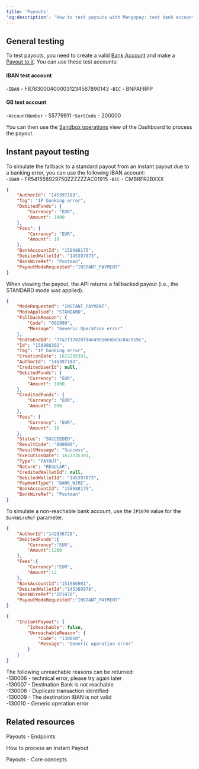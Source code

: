 ---  
title: 'Payouts'  
'og:description': 'How to test payouts with Mangopay: test bank accounts for IBAN and GB, as well as instant payouts and error cases.'  
---    

## General testing  

To test payouts, you need to create a valid <a href="">Bank Account</a> and make a <a href="">Payout to it</a>. You can use these test accounts:   

#### IBAN test account  
-`IBAN` - FR7630004000031234567890143
-`BIC` - BNPAFRPP

#### GB test account  
-`AccountNumber` - 55779911
-`SortCode` - 200000

You can then use the <a href="">Sandbox operations</a> view of the Dashboard to process the payout.  

## Instant payout testing  

To simulate the fallback to a standard payout from an instant payout due to a banking error, you can use the following IBAN account:  
-`IBAN` - FR541558929750ZZZZZZAC01915 
-`BIC` - CMBRFR2BXXX

```json Request example
{
    "AuthorId": "145397183",
    "Tag": "IP banking error",
    "DebitedFunds": {
        "Currency": "EUR",
        "Amount": 1000
    },
    "Fees": {
        "Currency": "EUR",
        "Amount": 10
    },
    "BankAccountId": "158988175",
    "DebitedWalletId": "145397873",
    "BankWireRef": "Postman",
    "PayoutModeRequested":"INSTANT_PAYMENT"
}
```  

When viewing the payout, the API returns a fallbacked payout (i.e., the STANDARD mode was applied).

```json Response example
{
    "ModeRequested": "INSTANT_PAYMENT",
    "ModeApplied": "STANDARD",
    "FallbackReason": {
        "Code": "001999",
        "Message": "Generic Operation error"
    },
    "EndToEndId": "77a7f37820fd4e49910e6bd3c04c919c",
    "Id": "158988302",
    "Tag": "IP banking error",
    "CreationDate": 1672235391,
    "AuthorId": "145397183",
    "CreditedUserId": null,
    "DebitedFunds": {
        "Currency": "EUR",
        "Amount": 1000
    },
    "CreditedFunds": {
        "Currency": "EUR",
        "Amount": 990
    },
    "Fees": {
        "Currency": "EUR",
        "Amount": 10
    },
    "Status": "SUCCEEDED",
    "ResultCode": "000000",
    "ResultMessage": "Success",
    "ExecutionDate": 1672235391,
    "Type": "PAYOUT",
    "Nature": "REGULAR",
    "CreditedWalletId": null,
    "DebitedWalletId": "145397873",
    "PaymentType": "BANK_WIRE",
    "BankAccountId": "158988175",
    "BankWireRef": "Postman"
}
```  

To simulate a non-reachable bank account, use the `IP1070` value for the `BankWireRef` parameter.

```json Request example
{
    "AuthorId":"142036728",
    "DebitedFunds":{
        "Currency":"EUR",
        "Amount":1260
    },
    "Fees":{
        "Currency":"EUR",
        "Amount":12
    },
    "BankAccountId":"151986981",
    "DebitedWalletId":"145389978",
    "BankWireRef":"IP1070",
    "PayoutModeRequested":"INSTANT_PAYMENT"
}
```  

```json Response
{
    "InstantPayout": {
        "IsReachable": false,
        "UnreachableReason": {
            "Code": "130010",
            "Message": "Generic operation error"
        }
    }
}
```  

The following unreachable reasons can be returned:  
-130006 - technical error, please try again later  
-130007 - Destination Bank is not reachable  
-130008 - Duplicate transaction identified  
-130009 - The destination IBAN is not valid  
-130010 - Generic operation error  

## Related resources  

<Card title="Endpoints">Payouts - Endpoints</Card>  

<Card title="Tutorial">How to process an Instant Payout</Card>  

<Card title="Article">Payouts - Core concepts</Card>